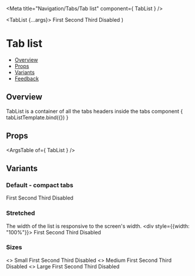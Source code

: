 
<Meta
  title="Navigation/Tabs/Tab list"
  component={ TabList }
/>

<!--- Component template -->

  <TabList {...args}>
    <Tab>First</Tab>
    <Tab>Second</Tab>
    <Tab>Third</Tab>
    <Tab disabled>Disabled</Tab>
  </TabList>)

<!--- Component documentation -->

# Tab list
- [Overview](#overview)
- [Props](#props)
- [Variants](#variants)
- [Feedback](#feedback)

## Overview
TabList is a container of all the tabs headers inside the tabs component
<Canvas>
  <Story name="Overview">
    { tabListTemplate.bind({}) }
  </Story>
</Canvas>

## Props
<ArgsTable of={ TabList } />

## Variants
### Default - compact tabs
<Canvas>
  <Story name="Default">
      <TabList>
        <Tab>First</Tab>
        <Tab>Second</Tab>
        <Tab>Third</Tab>
        <Tab disabled>Disabled</Tab>
      </TabList>
  </Story>
</Canvas>

### Stretched
The width of the list is responsive to the screen's width.
<Canvas>
  <Story name="Stretched">
    <div style={{width: "100%"}}>
      <TabList tabType="stretched">
        <Tab>First</Tab>
        <Tab>Second</Tab>
        <Tab>Third</Tab>
        <Tab disabled>Disabled</Tab>
      </TabList>
    </div>
  </Story>
</Canvas>

### Sizes
<Canvas>
  <Story name="Sizes">
    <div className={classes.tabsSizesContainer}>
      <>
        Small
        <TabList size="sm">
          <Tab>First</Tab>
          <Tab>Second</Tab>
          <Tab>Third</Tab>
          <Tab disabled>Disabled</Tab>
        </TabList>
      </>
      <>
        Medium
        <TabList size="md">
          <Tab>First</Tab>
          <Tab>Second</Tab>
          <Tab>Third</Tab>
          <Tab disabled>Disabled</Tab>
        </TabList>
      </>
      <>
        Large
        <TabList size="lg">
          <Tab>First</Tab>
          <Tab>Second</Tab>
          <Tab>Third</Tab>
          <Tab disabled>Disabled</Tab>
        </TabList>
      </>
    </div>
  </Story>
</Canvas>